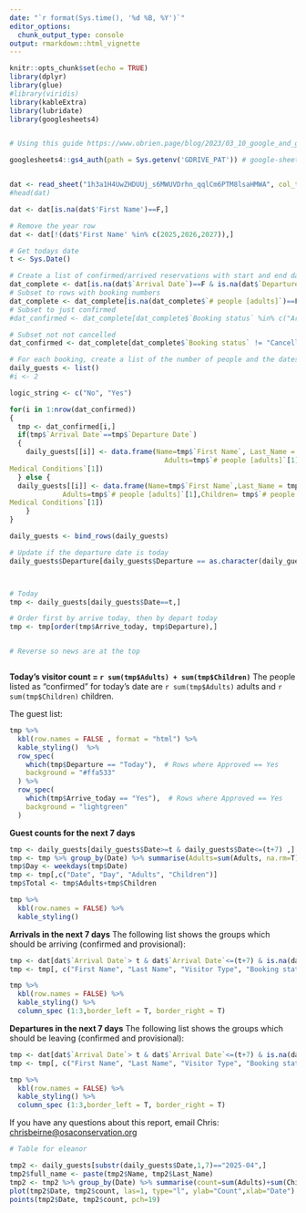 ```yaml
---
date: "`r format(Sys.time(), '%d %B, %Y')`"
editor_options: 
  chunk_output_type: console
output: rmarkdown::html_vignette
---
```


```r
knitr::opts_chunk$set(echo = TRUE)
library(dplyr)
library(glue)
#library(viridis) 
library(kableExtra)
library(lubridate)
library(googlesheets4)


# Using this guide https://www.obrien.page/blog/2023/03_10_google_and_github_actions/

googlesheets4::gs4_auth(path = Sys.getenv('GDRIVE_PAT')) # google-sheets-github@astral-web-375220.iam.gserviceaccount.com


dat <- read_sheet("1h3a1H4UwZHDUUj_s6MWUVDrhn_qqlCm6PTM8lsaHMWA", col_type="ccccccDcDcnnnnnnncccccccc")
#head(dat)

dat <- dat[is.na(dat$'First Name')==F,]

# Remove the year row
dat <- dat[!(dat$'First Name' %in% c(2025,2026,2027)),]

# Get todays date
t <- Sys.Date()

# Create a list of confirmed/arrived reservations with start and end dates.
dat_complete <- dat[is.na(dat$`Arrival Date`)==F & is.na(dat$`Departure Date`)==F,]
# Subset to rows with booking numbers
dat_complete <- dat_complete[is.na(dat_complete$`# people [adults]`)==F,]
# Subset to just confirmed
#dat_confirmed <- dat_complete[dat_complete$`Booking status` %in% c("Arrived", "Confirmed", #"Confirmed_100", "Confirmed_50", "Arrived_falta pago"),]

# Subset not not cancelled
dat_confirmed <- dat_complete[dat_complete$`Booking status` != "Cancelled",]


```

```r
# For each booking, create a list of the number of people and the dates active
daily_guests <- list()
#i <- 2

logic_string <- c("No", "Yes")

for(i in 1:nrow(dat_confirmed))
{
  tmp <- dat_confirmed[i,]
  if(tmp$`Arrival Date`==tmp$`Departure Date`)
  {
    daily_guests[[i]] <- data.frame(Name=tmp$`First Name`, Last_Name = tmp$`Last Name`,Date=tmp$`Arrival Date`[1],
                                      Adults=tmp$`# people [adults]`[1],Children= tmp$`# people [kids u12]`[1], Arrive_today="Yes", Departure="Today", DR_MC=tmp$`Dietry Restrictions/ 
Medical Conditions`[1])     
  } else {
  daily_guests[[i]] <- data.frame(Name=tmp$`First Name`,Last_Name = tmp$`Last Name`, Date=seq(tmp$`Arrival Date`, tmp$`Departure Date`, by=1 ),
             Adults=tmp$`# people [adults]`[1],Children= tmp$`# people [kids u12]`[1],Arrive_today=logic_string[as.numeric(tmp$`Arrival Date`==t)+1], Departure=as.character(tmp$`Departure Date`[1]), DR_MC=tmp$`Dietry Restrictions/ 
Medical Conditions`[1])
    }
}

daily_guests <- bind_rows(daily_guests)

# Update if the departure date is today
daily_guests$Departure[daily_guests$Departure == as.character(daily_guests$Date)] <- "Today"



# Today
tmp <- daily_guests[daily_guests$Date==t,]

# Order first by arrive today, then by depart today
tmp <- tmp[order(tmp$Arrive_today, tmp$Departure),]


# Reverse so news are at the top



```

**Today's visitor count = `r sum(tmp$Adults) + sum(tmp$Children)`** 
The people listed as "confirmed" for today's date are `r sum(tmp$Adults)` adults and `r sum(tmp$Children)` children.

The guest list:

```r
tmp %>%
  kbl(row.names = FALSE , format = "html") %>%
  kable_styling()  %>%
  row_spec(
    which(tmp$Departure == "Today"),  # Rows where Approved == Yes
    background = "#ffa533"
  ) %>%
  row_spec(
    which(tmp$Arrive_today == "Yes"),  # Rows where Approved == Yes
    background = "lightgreen"
  ) 

```

**Guest counts for the next 7 days**

```r
tmp <- daily_guests[daily_guests$Date>=t & daily_guests$Date<=(t+7) ,]
tmp <- tmp %>% group_by(Date) %>% summarise(Adults=sum(Adults, na.rm=T), Children=sum(Children, na.rm=T))
tmp$Day <- weekdays(tmp$Date)
tmp <- tmp[,c("Date", "Day", "Adults", "Children")]
tmp$Total <- tmp$Adults+tmp$Children
```

```r
tmp %>%
  kbl(row.names = FALSE) %>%
  kable_styling() 
```


**Arrivals in the next 7 days** The following list shows the groups which should be arriving (confirmed and provisional):

```r
tmp <- dat[dat$`Arrival Date`> t & dat$`Arrival Date`<=(t+7) & is.na(dat$`Arrival Date`)==F & dat$`Booking status`!="Cancelled",]
tmp <- tmp[, c("First Name", "Last Name", "Visitor Type", "Booking status", "Arrival Date", "# \nNights", "# people [adults]", "# people [kids u12]")]

```

```r
tmp %>%
  kbl(row.names = FALSE) %>%
  kable_styling() %>% 
  column_spec (1:3,border_left = T, border_right = T) 
```

**Departures in the next 7 days** The following list shows the groups which should be leaving (confirmed and provisional):

```r
 
tmp <- dat[dat$`Arrival Date`> t & dat$`Arrival Date`<=(t+7) & is.na(dat$`Arrival Date`)==F & dat$`Booking status`!="Cancelled",]
tmp <- tmp[, c("First Name", "Last Name", "Visitor Type", "Booking status", "Arrival Date", "# \nNights", "# people [adults]", "# people [kids u12]")]

```

```r
tmp %>%
  kbl(row.names = FALSE) %>%
  kable_styling() %>% 
  column_spec (1:3,border_left = T, border_right = T) 
```

If you have any questions about this report, email Chris: <chrisbeirne@osaconservation.org>


```r

# Table for eleanor

tmp2 <- daily_guests[substr(daily_guests$Date,1,7)=="2025-04",]
tmp2$full_name <- paste(tmp2$Name, tmp2$Last_Name)
tmp2 <- tmp2 %>% group_by(Date) %>% summarise(count=sum(Adults)+sum(Children))
plot(tmp2$Date, tmp2$count, las=1, type="l", ylab="Count",xlab="Date")
points(tmp2$Date, tmp2$count, pch=19)
```



